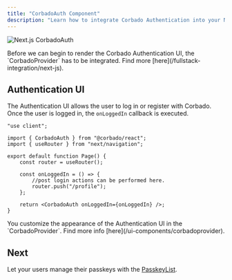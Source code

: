 ```yaml
---
title: "CorbadoAuth Component"
description: "Learn how to integrate Corbado Authentication into your Next.js application."
---
```



![Next.js CorbadoAuth](/images/frontend-integration/ui-components/corbado-auth/corbadoauth-component-dark.webp)

<Warning>
    Before we can begin to render the Corbado Authentication UI, the `CorbadoProvider` has to be integrated.
    Find more [here](/fullstack-integration/next-js).
</Warning>

## Authentication UI

The Authentication UI allows the user to log in or register with Corbado.
Once the user is logged in, the `onLoggedIn` callback is executed.

```tsx app/auth/page.tsx
"use client";

import { CorbadoAuth } from "@corbado/react";
import { useRouter } from "next/navigation";

export default function Page() {
    const router = useRouter();

    const onLoggedIn = () => {
        //post login actions can be performed here.
        router.push("/profile");
    };

    return <CorbadoAuth onLoggedIn={onLoggedIn} />;
}
```

<Note>
    You customize the appearance of the Authentication UI in the `CorbadoProvider`.
    Find more info [here](/ui-components/corbadoprovider).
</Note>

<StylingTranslationCards />

## Next

Let your users manage their passkeys with the [PasskeyList](/frontend-integration/next-js/passkeylist).